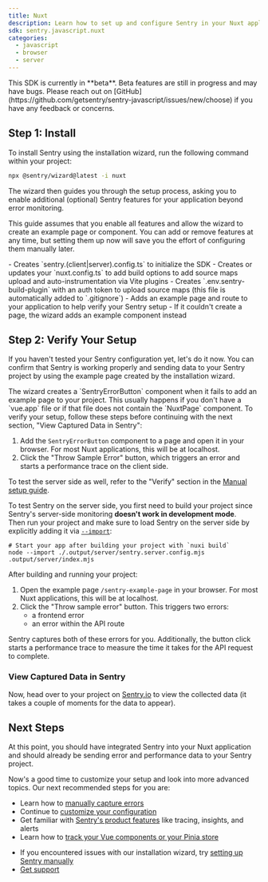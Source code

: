 ```yaml
---
title: Nuxt
description: Learn how to set up and configure Sentry in your Nuxt application using the installation wizard, capture your first errors, and view them in Sentry.
sdk: sentry.javascript.nuxt
categories:
  - javascript
  - browser
  - server
---
```


<Alert level="warning">
  This SDK is currently in **beta**. Beta features are still in progress and may
  have bugs. Please reach out on
  [GitHub](https://github.com/getsentry/sentry-javascript/issues/new/choose) if
  you have any feedback or concerns.
</Alert>

<PlatformContent includePath="getting-started-prerequisites" />

## Step 1: Install

To install Sentry using the installation wizard, run the following command within your project:

```bash
npx @sentry/wizard@latest -i nuxt
```

The wizard then guides you through the setup process, asking you to enable additional (optional) Sentry features for your application beyond error monitoring.

<PlatformContent includePath="getting-started-features-expandable" />

This guide assumes that you enable all features and allow the wizard to create an example page or component. You can add or remove features at any time, but setting them up now will save you the effort of configuring them manually later.

<Expandable title="What does the installation wizard change inside your application?">
- Creates `sentry.(client|server).config.ts` to initialize the SDK
- Creates or updates your `nuxt.config.ts` to add build options to add source maps upload and auto-instrumentation via Vite plugins
- Creates `.env.sentry-build-plugin` with an auth token to upload source maps (this file is automatically added to `.gitignore`)
- Adds an example page and route to your application to help verify your Sentry setup
  - If it couldn't create a page, the wizard adds an example component instead

</Expandable>

## Step 2: Verify Your Setup

If you haven't tested your Sentry configuration yet, let's do it now. You can confirm that Sentry is working properly and sending data to your Sentry project by using the example page created by the installation wizard.

<Expandable level="warning" title="The wizard created an example component instead of a page.">
The wizard creates a `SentryErrorButton` component when it fails to add an example page to your project. This usually happens if you don't have a `vue.app` file or if that file does not contain the `NuxtPage` component. To verify your setup, follow these steps before continuing with the next section, "View Captured Data in Sentry":

1. Add the `SentryErrorButton` component to a page and open it in your browser. For most Nuxt applications, this will be at localhost.
2. Click the "Throw Sample Error" button, which triggers an error and starts a performance trace on the client side.

To test the server side as well, refer to the "Verify" section in the [Manual setup guide](/platforms/javascript/guides/nuxt/manual-setup/).

</Expandable>

To test Sentry on the server side, you first need to build your project since Sentry's server-side monitoring **doesn't work in development mode**.\
Then run your project and make sure to load Sentry on the server side by explicitly adding it via [`--import`](/platforms/javascript/guides/nuxt/install/cli-import/):

```
# Start your app after building your project with `nuxi build`
node --import ./.output/server/sentry.server.config.mjs .output/server/index.mjs
```

After building and running your project:

1.  Open the example page `/sentry-example-page` in your browser. For most Nuxt applications, this will be at localhost.
2.  Click the "Throw sample error" button. This triggers two errors:
    - a frontend error
    - an error within the API route

Sentry captures both of these errors for you. Additionally, the button click starts a performance trace to measure the time it takes for the API request to complete.

### View Captured Data in Sentry

Now, head over to your project on [Sentry.io](https://sentry.io/) to view the collected data (it takes a couple of moments for the data to appear).

<PlatformContent includePath="getting-started-browser-sandbox-warning" />

<PlatformContent includePath="getting-started-verify-locate-data" />

## Next Steps

At this point, you should have integrated Sentry into your Nuxt application and should already be sending error and performance data to your Sentry project.

Now's a good time to customize your setup and look into more advanced topics. Our next recommended steps for you are:

- Learn how to [manually capture errors](/platforms/javascript/guides/nuxt/usage/)
- Continue to [customize your configuration](/platforms/javascript/guides/nuxt/configuration/)
- Get familiar with [Sentry's product features](/product) like tracing, insights, and alerts
- Learn how to [track your Vue components or your Pinia store](/platforms/javascript/guides/nuxt/features/)

<Expandable permalink={false} title="Are you having problems setting up the SDK?">

- If you encountered issues with our installation wizard, try [setting up Sentry manually](/platforms/javascript/guides/nuxt/manual-setup/)
- [Get support](https://sentry.zendesk.com/hc/en-us/)

</Expandable>
